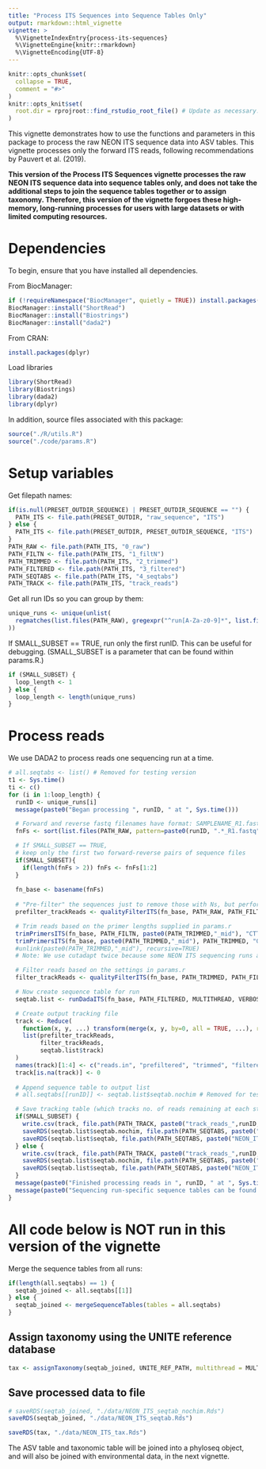 ```yaml
---
title: "Process ITS Sequences into Sequence Tables Only"
output: rmarkdown::html_vignette
vignette: >
  %\VignetteIndexEntry{process-its-sequences}
  %\VignetteEngine{knitr::rmarkdown}
  %\VignetteEncoding{UTF-8}
---
```


```r
knitr::opts_chunk$set(
  collapse = TRUE,
  comment = "#>"
)
knitr::opts_knit$set(
  root.dir = rprojroot::find_rstudio_root_file() # Update as necessary. Should refer to the absolute filepath of the project root directory (e.g. .../neonSoilMicrobeProcessing)
)
```

This vignette demonstrates how to use the functions and parameters in this package to process the raw NEON ITS sequence data into ASV tables. This vignette processes only the forward ITS reads, following recommendations by Pauvert et al. (2019).

**This version of the Process ITS Sequences vignette processes the raw NEON ITS sequence data into sequence tables only, and does not take the additional steps to join the sequence tables together or to assign taxonomy. Therefore, this version of the vignette forgoes these high-memory, long-running processes for users with large datasets or with limited computing resources.**

# Dependencies

To begin, ensure that you have installed all dependencies.

From BiocManager:

```r
if (!requireNamespace("BiocManager", quietly = TRUE)) install.packages("BiocManager")
BiocManager::install("ShortRead")
BiocManager::install("Biostrings")
BiocManager::install("dada2")
```

From CRAN:
```r
install.packages(dplyr)
```

Load libraries

```r
library(ShortRead)
library(Biostrings)
library(dada2)
library(dplyr)
```

In addition, source files associated with this package:

```r
source("./R/utils.R")
source("./code/params.R")
```

# Setup variables

Get filepath names:

```r
if(is.null(PRESET_OUTDIR_SEQUENCE) | PRESET_OUTDIR_SEQUENCE == "") {
  PATH_ITS <- file.path(PRESET_OUTDIR, "raw_sequence", "ITS")
} else {
  PATH_ITS <- file.path(PRESET_OUTDIR, PRESET_OUTDIR_SEQUENCE, "ITS")
}
PATH_RAW <- file.path(PATH_ITS, "0_raw")
PATH_FILTN <- file.path(PATH_ITS, "1_filtN")
PATH_TRIMMED <- file.path(PATH_ITS, "2_trimmed")
PATH_FILTERED <- file.path(PATH_ITS, "3_filtered")
PATH_SEQTABS <- file.path(PATH_ITS, "4_seqtabs")
PATH_TRACK <- file.path(PATH_ITS, "track_reads")
```

Get all run IDs so you can group by them:

```r
unique_runs <- unique(unlist(
  regmatches(list.files(PATH_RAW), gregexpr("^run[A-Za-z0-9]*", list.files(PATH_RAW)))
))
```

If SMALL_SUBSET == TRUE, run only the first runID. This can be useful for debugging. (SMALL_SUBSET is a parameter that can be found within params.R.)

```r
if (SMALL_SUBSET) {
  loop_length <- 1
} else {
  loop_length <- length(unique_runs)
}
```

# Process reads

We use DADA2 to process reads one sequencing run at a time.

```r
# all.seqtabs <- list() # Removed for testing version
t1 <- Sys.time()
ti <- c()
for (i in 1:loop_length) {
  runID <- unique_runs[i]
  message(paste0("Began processing ", runID, " at ", Sys.time()))

  # Forward and reverse fastq filenames have format: SAMPLENAME_R1.fastq
  fnFs <- sort(list.files(PATH_RAW, pattern=paste0(runID, ".*_R1.fastq"), full.names = TRUE))

  # If SMALL_SUBSET == TRUE,
  # keep only the first two forward-reverse pairs of sequence files
  if(SMALL_SUBSET){
    if(length(fnFs > 2)) fnFs <- fnFs[1:2]
  }
  
  fn_base <- basename(fnFs)
  
  # "Pre-filter" the sequences just to remove those with Ns, but perform no other filtering
  prefilter_trackReads <- qualityFilterITS(fn_base, PATH_RAW, PATH_FILTN, maxN = 0)

  # Trim reads based on the primer lengths supplied in params.r
  trimPrimersITS(fn_base, PATH_FILTN, paste0(PATH_TRIMMED,"_mid"), "CTTGGTCATTTAGAGGAAGTAA", "GCTGCGTTCTTCATCGATGC")
  trimPrimersITS(fn_base, paste0(PATH_TRIMMED,"_mid"), PATH_TRIMMED, "GCTGCGTTCTTCATCGATGC", "CTTGGTCATTTAGAGGAAGTAA")
  #unlink(paste0(PATH_TRIMMED,"_mid"), recursive=TRUE)
  # Note: We use cutadapt twice because some NEON ITS sequencing runs are in mixed orientation -- that is, some R1 sequences are actually reverse-oriented, and some R2 sequences are actually forward-oriented.

  # Filter reads based on the settings in params.r
  filter_trackReads <- qualityFilterITS(fn_base, PATH_TRIMMED, PATH_FILTERED, MULTITHREAD, maxEE=8)

  # Now create sequence table for run
  seqtab.list <- runDadaITS(fn_base, PATH_FILTERED, MULTITHREAD, VERBOSE)

  # Create output tracking file
  track <- Reduce(
    function(x, y, ...) transform(merge(x, y, by=0, all = TRUE, ...), row.names=Row.names, Row.names=NULL),
    list(prefilter_trackReads, 
         filter_trackReads, 
         seqtab.list$track)
  )
  names(track)[1:4] <- c("reads.in", "prefiltered", "trimmed", "filtered")
  track[is.na(track)] <- 0
  
  # Append sequence table to output list
  # all.seqtabs[[runID]] <- seqtab.list$seqtab.nochim # Removed for testing version

  # Save tracking table (which tracks no. of reads remaining at each stage) and sequence table
  if(SMALL_SUBSET) {
    write.csv(track, file.path(PATH_TRACK, paste0("track_reads_",runID,"_SMALLSUBSET.csv")))
    saveRDS(seqtab.list$seqtab.nochim, file.path(PATH_SEQTABS, paste0("NEON_ITS_seqtab_nochim_", runID, "_SMALLSUBSET.rds")))
    saveRDS(seqtab.list$seqtab, file.path(PATH_SEQTABS, paste0("NEON_ITS_seqtab_", runID, "_SMALLSUBSET.rds")))
  } else {
    write.csv(track, file.path(PATH_TRACK, paste0("track_reads_",runID,".csv")))
    saveRDS(seqtab.list$seqtab.nochim, file.path(PATH_SEQTABS, paste0("NEON_ITS_seqtab_nochim_", runID, ".rds")))
    saveRDS(seqtab.list$seqtab, file.path(PATH_SEQTABS, paste0("NEON_ITS_seqtab_", runID, ".rds")))
  }
  message(paste0("Finished processing reads in ", runID, " at ", Sys.time()))
  message(paste0("Sequencing run-specific sequence tables can be found in ", PATH_SEQTABS))
}
```

# All code below is NOT run in this version of the vignette

Merge the sequence tables from all runs:

```r
if(length(all.seqtabs) == 1) {
  seqtab_joined <- all.seqtabs[[1]]
} else {
  seqtab_joined <- mergeSequenceTables(tables = all.seqtabs)
}
```


## Assign taxonomy using the UNITE reference database

```r
tax <- assignTaxonomy(seqtab_joined, UNITE_REF_PATH, multithread = MULTITHREAD, verbose = VERBOSE)
```

## Save processed data to file

```r
# saveRDS(seqtab_joined, "./data/NEON_ITS_seqtab_nochim.Rds")
saveRDS(seqtab_joined, "./data/NEON_ITS_seqtab.Rds")
```

```r
saveRDS(tax, "./data/NEON_ITS_tax.Rds")
```

The ASV table and taxonomic table will be joined into a phyloseq object, and will also be joined with environmental data, in the next vignette.


